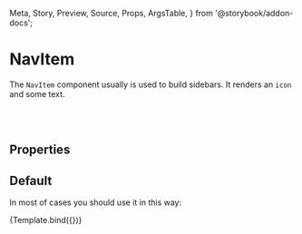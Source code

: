 <!---Badge.stories.mdx --->

  Meta,
  Story,
  Preview,
  Source,
  Props,
  ArgsTable,
} from '@storybook/addon-docs';


<Meta title="Components/Elements/NavItem" component={NavItem} />


# NavItem

<Source language="jsx" code="import { NavItem } from 'bycoders-ui-react'" />

The `NavItem` component usually is used to build sidebars. It renders an `icon` and
some text.

<br></br>

## Properties

<ArgsTable of={NavItem} />

## Default

In most of cases you should use it in this way:

<Preview>
  <Story
    name="Default"
    args={{
      icon: 'wifi',
      text: 'Some Text',
      active: true,
    }}
  >
    {Template.bind({})}
  </Story>
</Preview>

<ArgsTable story="Default" />

